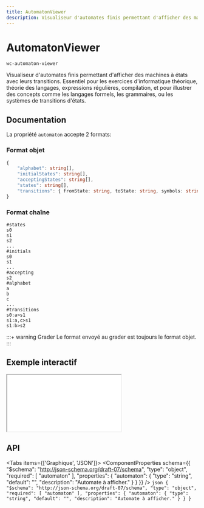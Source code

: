 ```yaml
---
title: AutomatonViewer
description: Visualiseur d'automates finis permettant d'afficher des machines à états avec leurs transitions. Essentiel pour les exercices d'informatique théorique, théorie des langages, expressions régulières, compilation, et pour illustrer des concepts comme les langages formels, les grammaires, ou les systèmes de transitions d'états.
---
```



# AutomatonViewer

`wc-automaton-viewer`

Visualiseur d'automates finis permettant d'afficher des machines à états avec leurs transitions. Essentiel pour les exercices d'informatique théorique, théorie des langages, expressions régulières, compilation, et pour illustrer des concepts comme les langages formels, les grammaires, ou les systèmes de transitions d'états.

## Documentation

La propriété `automaton` accepte 2 formats:

### Format objet

```typescript
{
    "alphabet": string[],
    "initialStates": string[],
    "acceptingStates": string[],
    "states": string[],
    "transitions": { fromState: string, toState: string, symbols: string[] }[]
}
```

### Format chaîne

```plaintext
#states
s0
s1
s2
...
#initials
s0
s1
...
#accepting
s2
#alphabet
a
b
c
...
#transitions
s0:a>s1
s1:a,c>s1
s1:b>s2
```

:::+ warning Grader
Le format envoyé au grader est toujours le format objet.
:::

## Exemple interactif

<iframe
  src={useAbsoluteUrl('playground/components/wc-automaton-viewer')}
  style={{ width: '100%', height: '700px', border: 'none' }}
></iframe>

## API

<Tabs items={['Graphique', 'JSON']}>
  <Tab>
    <ComponentProperties schema={{
  "$schema": "http://json-schema.org/draft-07/schema",
  "type": "object",
  "required": [
    "automaton"
  ],
  "properties": {
    "automaton": {
      "type": "string",
      "default": "",
      "description": "Automate à afficher."
    }
  }
}} />
  </Tab>
  <Tab>
    ```json
    {
  "$schema": "http://json-schema.org/draft-07/schema",
  "type": "object",
  "required": [
    "automaton"
  ],
  "properties": {
    "automaton": {
      "type": "string",
      "default": "",
      "description": "Automate à afficher."
    }
  }
}
    ```
  </Tab>
</Tabs>
